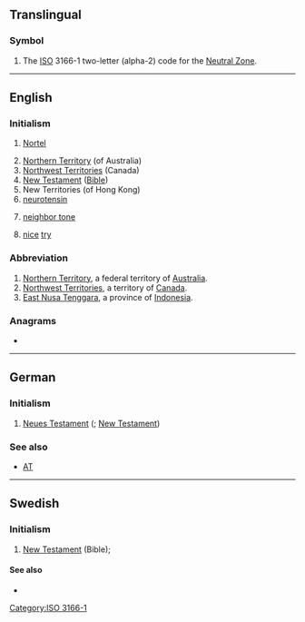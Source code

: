 {{also|n.t.|N.T.|N. T.|NT}}
==Translingual==

===Symbol===
{{head|mul|symbol}}
# The [[ISO]] 3166-1 two-letter (alpha-2) code for the [[Neutral Zone]].

[[Category:ISO 3166-1]]

----

==English==
{{wikipedia}}

===Initialism===
{{rfc-header|Initialism}}
{{head|en|initialism}}

# {{lb|en|stock symbol}} [[w:Nortel|Nortel]]
# [[Northern Territory]] (of Australia)
# [[Northwest Territories]] (Canada)
# [[New Testament]] ([[Bible]])
# New Territories (of Hong Kong)
# [[neurotensin]]
# {{lb|en|music}} [[neighbor tone]]
# {{lb|en|internet slang}} [[nice]] [[try]]

===Abbreviation===
{{rfc-header|Abbreviation}}
{{head|en|abbreviation}}
# [[Northern Territory]], a federal territory of [[Australia]].
# [[Northwest Territories]], a territory of [[Canada]].
# [[East Nusa Tenggara]], a province of [[Indonesia]].

===Anagrams===
* {{anagrams|en|TN}}

----

==German==

===Initialism===
{{rfc-header|Initialism}}
{{de-proper noun|n}}

# [[Neues Testament]] ({{l|en|NT}}; [[New Testament]])

===See also===
* [[AT]]

----

==Swedish==

===Initialism===
{{rfc-header|Initialism}}
{{head|sv|initialism}}

# [[New Testament]] (Bible); {{abbreviation of|Nya Testamentet|lang=sv}}

====See also====
* {{l|sv|GT}}